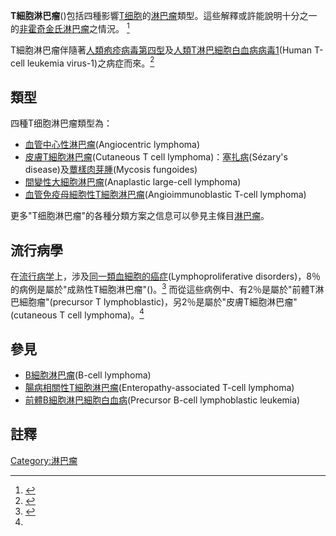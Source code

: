 {{medical}}
{{noteTA
|T=zh-hant:T細胞淋巴瘤; zh-hans:T细胞淋巴瘤
|G1=T-cell lymphoma
}}
{{Infobox disease 
 | Name            = T细胞淋巴瘤<br>({{lang|en|T-cell lymphoma}})
 | Image           = Enteropathy-associated T cell lymphoma - low mag.jpg 
 | Caption         =[[腸病相關性T細胞淋巴瘤|腸病相關性T細胞淋巴瘤]]的[[顯微照相|顯微照相]](圖像的右上方)，為"T細胞淋巴瘤"的一種類型。[[苏木精-伊红染色|H＆E染色]]
 | Width           = 125 
 | DiseasesDB      = 
 | ICD10           = 
 | ICD9            = 
 | ICDO            = 
 | OMIM            = 
 | MedlinePlus     = 
 | eMedicineSubj   = 
 | eMedicineTopic  = 
 | MeshID          = D016399 
}}

'''T細胞淋巴瘤'''({{lang|en|T-cell lymphoma}})包括四種影響[[T细胞|T细胞]]的[[淋巴瘤|淋巴瘤]]類型。這些解釋或許能說明十分之一的[[非霍奇金氏淋巴瘤|非霍奇金氏淋巴瘤]]之情況。 <ref name="The Lymphomas">{{cite web |url=http://www.leukemia-lymphoma.org/attachments/National/br_1161891669.pdf |title=The Lymphomas |accessdate=2008-04-07 |author= |authorlink= |coauthors= |date=May 2006 |format=PDF |publisher=The Leukemia & Lymphoma Society |page=2 |deadurl=yes |archiveurl=https://web.archive.org/web/20080706143003/http://www.leukemia-lymphoma.org/attachments/National/br_1161891669.pdf |archivedate=2008-07-06 }}</ref>

T細胞淋巴瘤伴隨著[[人類疱疹病毒第四型|人類疱疹病毒第四型]]及[[人類T淋巴細胞白血病病毒1|人類T淋巴細胞白血病病毒1]](Human T-cell leukemia virus-1)之病症而來。<ref name="pmid18954748">{{cite journal |author=Vose JM |title=Peripheral T-cell non-Hodgkin's lymphoma |journal=Hematol. Oncol. Clin. North Am. |volume=22 |issue=5 |pages=997–1005, x |date=October 2008 |pmid=18954748 |doi=10.1016/j.hoc.2008.07.010 |url=http://linkinghub.elsevier.com/retrieve/pii/S0889-8588(08)00106-8 |access-date=2014-04-10 |archive-date=2019-02-18 |archive-url=https://web.archive.org/web/20190218055159/https://linkinghub.elsevier.com/retrieve/pii/S0889-8588(08)00106-8 |dead-url=no }}</ref>

==類型==
四種T细胞淋巴瘤類型為：

* [[血管中心性淋巴瘤|血管中心性淋巴瘤]](Angiocentric lymphoma)
* [[皮膚T細胞淋巴瘤|皮膚T細胞淋巴瘤]](Cutaneous T cell lymphoma)：[[塞扎病|塞扎病]](Sézary's disease)及[[蕈樣肉芽腫|蕈樣肉芽腫]](Mycosis fungoides)
* [[間變性大細胞淋巴瘤|間變性大細胞淋巴瘤]](Anaplastic large-cell lymphoma)
* [[血管免疫母細胞性T細胞淋巴瘤|血管免疫母細胞性T細胞淋巴瘤]](Angioimmunoblastic T-cell lymphoma)

更多"T细胞淋巴瘤"的各種分類方案之信息可以參見主條目[[淋巴瘤|淋巴瘤]]。

==流行病學==
在[[流行病学|流行病学]]上，涉及[[淋巴增殖性疾病|同一類血細胞的癌症]](Lymphoproliferative disorders)，8％的病例是屬於"成熟性T細胞淋巴瘤"({{lang|en|mature T cell lymphomas}})。<ref name="isbn0-7817-5007-5">{{cite book|author=Turgeon, Mary Louise|title=Clinical hematology: theory and procedures|url=https://archive.org/details/clinicalhematolo0004turg|publisher=Lippincott Williams & Wilkins|location=Hagerstown, MD
|year=2005|isbn=0-7817-5007-5|quote=Frequency of lymphoid neoplasms.  (Source:  Modified from WHO Blue Book on Tumour of Hematopoietic and Lymphoid Tissues. 2001, p. 2001.)|page=[https://archive.org/details/clinicalhematolo0004turg/page/283 283]}}</ref> 而從這些病例中、有2％是屬於"前體T淋巴細胞瘤"(precursor T lymphoblastic)，另2％是屬於"皮膚T細胞淋巴瘤"(cutaneous T cell lymphoma)。<ref name="isbn0-7817-5007-5"/>

==參見==
* [[B細胞淋巴瘤|B細胞淋巴瘤]](B-cell lymphoma)
*[[腸病相關性T細胞淋巴瘤|腸病相關性T細胞淋巴瘤]](Enteropathy-associated T-cell lymphoma)
*[[前體B細胞淋巴細胞白血病|前體B細胞淋巴細胞白血病]](Precursor B-cell lymphoblastic leukemia)

==註釋==
{{reflist}}

{{恶性淋巴瘤}}

[[Category:淋巴瘤|Category:淋巴瘤]]